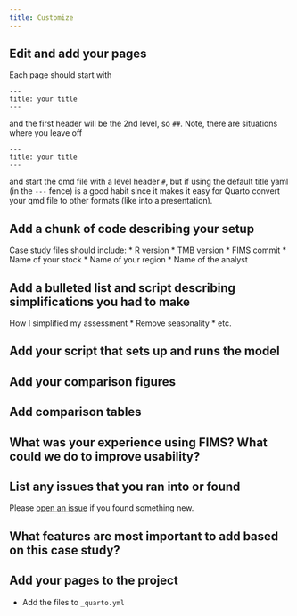 ```yaml
---
title: Customize
---
```


## Edit and add your pages

Each page should start with 
```
---
title: your title
---
```
and the first header will be the 2nd level, so `## `. Note, there are situations where you leave off
```
---
title: your title
---
```
and start the qmd file with a level header `# `, but if using the default title yaml (in the `---` fence) is a good habit since it makes it easy for Quarto convert your qmd file to other formats (like into a presentation).

## Add a chunk of code describing your setup

Case study files should include:
* R version
* TMB version
* FIMS commit
* Name of your stock
* Name of your region
* Name of the analyst

## Add a bulleted list and script describing simplifications you had to make

How I simplified my assessment
* Remove seasonality
* etc.

## Add your script that sets up and runs the model

## Add your comparison figures

## Add comparison tables

## What was your experience using FIMS? What could we do to improve usability?

## List any issues that you ran into or found

Please [open an issue](https://github.com/NOAA-FIMS/FIMS/issues/new/choose) if you found something new.

## What features are most important to add based on this case study?

## Add your pages to the project

* Add the files to `_quarto.yml`

